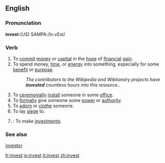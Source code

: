 ==English==

===Pronunciation===
'''invest''':(US) SAMPA:/In.vEst/

===Verb===
{{en-verb}}

# To [[commit]] [[money]] or [[capital]] in the [[hope]] of [[financial]] [[gain]].
# To spend money, [[time]], or [[energy]] into something, especially for some [[benefit]] or [[purpose]].
#:''The contributors to the Wikipedia and Wiktionary projects have '''invested''' countless hours into this resource..''
# To [[ceremonially]] [[install]] someone in some [[office]].
# To [[formally]] give someone some [[power]] or [[authority]].
# To [[adorn]] or [[clothe]] someone.
# To lay [[siege]] to.
# {{intransitive}}: To make [[investments]].

===See also===
[[investor]]

[[fr:invest]]
[[io:invest]]
[[it:invest]]
[[zh:invest]]
